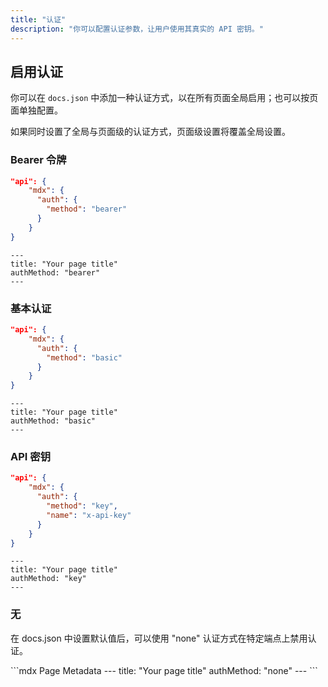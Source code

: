 ```yaml
---
title: "认证"
description: "你可以配置认证参数，让用户使用其真实的 API 密钥。"
---
```


## 启用认证

你可以在 `docs.json` 中添加一种认证方式，以在所有页面全局启用；也可以按页面单独配置。

如果同时设置了全局与页面级的认证方式，页面级设置将覆盖全局设置。

### Bearer 令牌

<CodeGroup>

```json docs.json
"api": {
    "mdx": {
      "auth": {
        "method": "bearer"
      }
    }
}
```

```mdx Page Metadata
---
title: "Your page title"
authMethod: "bearer"
---
```

</CodeGroup>

### 基本认证

<CodeGroup>

```json docs.json
"api": {
    "mdx": {
      "auth": {
        "method": "basic"
      }
    }
}
```

```mdx Page Metadata
---
title: "Your page title"
authMethod: "basic"
---
```

</CodeGroup>

### API 密钥

<CodeGroup>

```json docs.json
"api": {
    "mdx": {
      "auth": {
        "method": "key",
        "name": "x-api-key"
      }
    }
}
```

```mdx Page Metadata
---
title: "Your page title"
authMethod: "key"
---
```

</CodeGroup>

### 无

在 docs.json 中设置默认值后，可以使用 "none" 认证方式在特定端点上禁用认证。

<CodeGroup>
```mdx Page Metadata
---
title: "Your page title"
authMethod: "none"
---
```
</CodeGroup>
